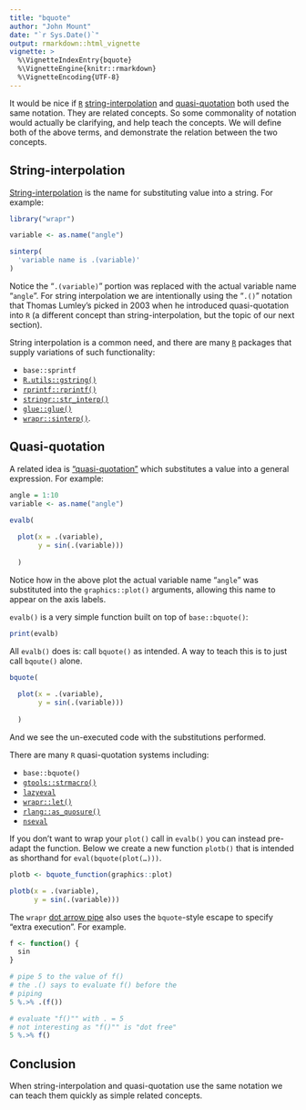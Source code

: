 ```yaml
---
title: "bquote"
author: "John Mount"
date: "`r Sys.Date()`"
output: rmarkdown::html_vignette
vignette: >
  %\VignetteIndexEntry{bquote}
  %\VignetteEngine{knitr::rmarkdown}
  %\VignetteEncoding{UTF-8}
---
```


It would be nice if [<code>R</code>](https://www.r-project.org) [string-interpolation](https://en.wikipedia.org/wiki/String_interpolation) and [quasi-quotation](https://en.wikipedia.org/wiki/Grave_accent#Use_in_programming) both used the same notation.  They are related concepts. So some commonality of notation would actually be clarifying, and help teach the concepts. We will define both of the above terms, and demonstrate the relation between the two concepts.


## String-interpolation

[String-interpolation](https://en.wikipedia.org/wiki/String_interpolation) is the name for substituting value into a string.
For example:

```r
library("wrapr")

variable <- as.name("angle")

sinterp(
  'variable name is .(variable)'
)
```

Notice the "<code>.(variable)</code>" portion was replaced with the actual variable name "<code>angle</code>".
For string interpolation we are intentionally using the "<code>.()</code>" notation that Thomas Lumley’s picked in 2003 when he introduced quasi-quotation into <code>R</code> (a different concept than string-interpolation, but the topic of our next section).

String interpolation is a common need, and there are many [<code>R</code>](https://www.r-project.org) packages that supply variations of such functionality:

  * <code>base::sprintf</code>
  * [<code>R.utils::gstring()</code>](https://CRAN.R-project.org/package=R.utils)
  * [<code>rprintf::rprintf()</code>](https://CRAN.R-project.org/package=rprintf)
  * [<code>stringr::str_interp()</code>](https://CRAN.R-project.org/package=stringr)
  * [<code>glue::glue()</code>](https://CRAN.R-project.org/package=glue)
  * [<code>wrapr::sinterp()</code>](https://winvector.github.io/wrapr/reference/sinterp.html).
  
  
## Quasi-quotation

A related idea is ["quasi-quotation"](https://en.wikipedia.org/wiki/Grave_accent#Use_in_programming) which substitutes a value into a general expression.  For example:

```r
angle = 1:10
variable <- as.name("angle")

evalb(
  
  plot(x = .(variable), 
       y = sin(.(variable)))
  
  )
```

Notice how in the above plot the actual variable name "<code>angle</code>" was substituted into the <code>graphics::plot()</code> arguments, allowing this name to appear on the axis labels.

<code>evalb()</code> is a very simple function built on top of <code>base::bquote()</code>:

```r
print(evalb)
```

All <code>evalb()</code> does is: call <code>bquote()</code> as intended.  A way to teach this is to just call `bqoute()` alone.

```r
bquote(
  
  plot(x = .(variable), 
       y = sin(.(variable)))
  
  )
```

And we see the un-executed code with the substitutions performed.

There are many <code>R</code> quasi-quotation systems including:

 * <code>base::bquote()</code>
 * [<code>gtools::strmacro()</code>](https://CRAN.R-project.org/package=gtools)
 * [<code>lazyeval</code>](https://CRAN.R-project.org/package=lazyeval)
 * [<code>wrapr::let()</code>](https://winvector.github.io/wrapr/reference/let.html)
 * [<code>rlang::as_quosure()</code>](https://rlang.r-lib.org/reference/as_quosure.html)
 * [<code>nseval</code>](https://CRAN.R-project.org/package=nseval)

If you don't want to wrap your <code>plot()</code> call in <code>evalb()</code> you can instead pre-adapt the function.  Below we create a new function <code>plotb()</code> that is intended as shorthand for <code>eval(bquote(plot(...)))</code>.

```r
plotb <- bquote_function(graphics::plot)

plotb(x = .(variable), 
      y = sin(.(variable)))
```

The `wrapr` [dot arrow pipe](https://winvector.github.io/wrapr/reference/dot_arrow.html) also uses the `bquote`-style escape to specify "extra execution".  For example.

```r
f <- function() { 
  sin
}

# pipe 5 to the value of f()
# the .() says to evaluate f() before the
# piping
5 %.>% .(f())

# evaluate "f()"" with . = 5
# not interesting as "f()"" is "dot free" 
5 %.>% f()
```




## Conclusion

When string-interpolation and quasi-quotation use the same notation we can teach them quickly as simple related concepts.


